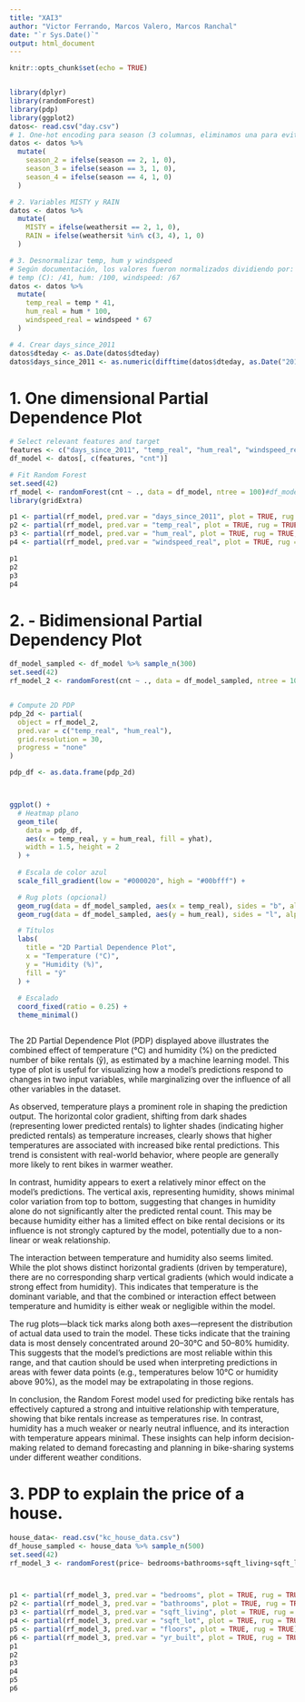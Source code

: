 ```yaml
---
title: "XAI3"
author: "Victor Ferrando, Marcos Valero, Marcos Ranchal"
date: "`r Sys.Date()`"
output: html_document
---
```


```r
knitr::opts_chunk$set(echo = TRUE)


library(dplyr)
library(randomForest)
library(pdp)
library(ggplot2)
datos<- read.csv("day.csv")
# 1. One-hot encoding para season (3 columnas, eliminamos una para evitar multicolinealidad)
datos <- datos %>%
  mutate(
    season_2 = ifelse(season == 2, 1, 0),
    season_3 = ifelse(season == 3, 1, 0),
    season_4 = ifelse(season == 4, 1, 0)
  )

# 2. Variables MISTY y RAIN
datos <- datos %>%
  mutate(
    MISTY = ifelse(weathersit == 2, 1, 0),
    RAIN = ifelse(weathersit %in% c(3, 4), 1, 0)
  )

# 3. Desnormalizar temp, hum y windspeed
# Según documentación, los valores fueron normalizados dividiendo por:
# temp (C): /41, hum: /100, windspeed: /67
datos <- datos %>%
  mutate(
    temp_real = temp * 41,
    hum_real = hum * 100,
    windspeed_real = windspeed * 67
  )

# 4. Crear days_since_2011
datos$dteday <- as.Date(datos$dteday)
datos$days_since_2011 <- as.numeric(difftime(datos$dteday, as.Date("2011-01-01"), units = "days"))

```

# 1. One dimensional Partial Dependence Plot

```r
# Select relevant features and target
features <- c("days_since_2011", "temp_real", "hum_real", "windspeed_real")
df_model <- datos[, c(features, "cnt")]

# Fit Random Forest
set.seed(42)
rf_model <- randomForest(cnt ~ ., data = df_model, ntree = 100)#df_model
library(gridExtra)

p1 <- partial(rf_model, pred.var = "days_since_2011", plot = TRUE, rug = TRUE, main = "Effect of Days Since 2011")
p2 <- partial(rf_model, pred.var = "temp_real", plot = TRUE, rug = TRUE, main = "Effect of Temperature")
p3 <- partial(rf_model, pred.var = "hum_real", plot = TRUE, rug = TRUE, main = "Effect of Humidity")
p4 <- partial(rf_model, pred.var = "windspeed_real", plot = TRUE, rug = TRUE, main = "Effect of Wind Speed")

p1
p2
p3
p4
```

# 2. - Bidimensional Partial Dependency Plot


```r
df_model_sampled <- df_model %>% sample_n(300)
set.seed(42)
rf_model_2 <- randomForest(cnt ~ ., data = df_model_sampled, ntree = 100)


# Compute 2D PDP
pdp_2d <- partial(
  object = rf_model_2,
  pred.var = c("temp_real", "hum_real"),
  grid.resolution = 30,
  progress = "none"
)

pdp_df <- as.data.frame(pdp_2d)



ggplot() +
  # Heatmap plano
  geom_tile(
    data = pdp_df,
    aes(x = temp_real, y = hum_real, fill = yhat),
    width = 1.5, height = 2
  ) +
  
  # Escala de color azul
  scale_fill_gradient(low = "#000020", high = "#00bfff") +

  # Rug plots (opcional)
  geom_rug(data = df_model_sampled, aes(x = temp_real), sides = "b", alpha = 0.5) +
  geom_rug(data = df_model_sampled, aes(y = hum_real), sides = "l", alpha = 0.5) +

  # Títulos
  labs(
    title = "2D Partial Dependence Plot",
    x = "Temperature (°C)",
    y = "Humidity (%)",
    fill = "ŷ"
  ) +
  
  # Escalado
  coord_fixed(ratio = 0.25) +
  theme_minimal()



```

The 2D Partial Dependence Plot (PDP) displayed above illustrates the combined effect of temperature (°C) and humidity (%) on the predicted number of bike rentals (ŷ), as estimated by a machine learning model. This type of plot is useful for visualizing how a model's predictions respond to changes in two input variables, while marginalizing over the influence of all other variables in the dataset.

As observed, temperature plays a prominent role in shaping the prediction output. The horizontal color gradient, shifting from dark shades (representing lower predicted rentals) to lighter shades (indicating higher predicted rentals) as temperature increases, clearly shows that higher temperatures are associated with increased bike rental predictions. This trend is consistent with real-world behavior, where people are generally more likely to rent bikes in warmer weather.

In contrast, humidity appears to exert a relatively minor effect on the model’s predictions. The vertical axis, representing humidity, shows minimal color variation from top to bottom, suggesting that changes in humidity alone do not significantly alter the predicted rental count. This may be because humidity either has a limited effect on bike rental decisions or its influence is not strongly captured by the model, potentially due to a non-linear or weak relationship.

The interaction between temperature and humidity also seems limited. While the plot shows distinct horizontal gradients (driven by temperature), there are no corresponding sharp vertical gradients (which would indicate a strong effect from humidity). This indicates that temperature is the dominant variable, and that the combined or interaction effect between temperature and humidity is either weak or negligible within the model.

The rug plots—black tick marks along both axes—represent the distribution of actual data used to train the model. These ticks indicate that the training data is most densely concentrated around 20–30°C and 50–80% humidity. This suggests that the model’s predictions are most reliable within this range, and that caution should be used when interpreting predictions in areas with fewer data points (e.g., temperatures below 10°C or humidity above 90%), as the model may be extrapolating in those regions.

In conclusion, the Random Forest model used for predicting bike rentals has effectively captured a strong and intuitive relationship with temperature, showing that bike rentals increase as temperatures rise. In contrast, humidity has a much weaker or nearly neutral influence, and its interaction with temperature appears minimal. These insights can help inform decision-making related to demand forecasting and planning in bike-sharing systems under different weather conditions.





# 3. PDP to explain the price of a house.

```r
house_data<- read.csv("kc_house_data.csv")
df_house_sampled <- house_data %>% sample_n(500)
set.seed(42)
rf_model_3 <- randomForest(price~ bedrooms+bathrooms+sqft_living+sqft_lot+floors+yr_built, data = df_house_sampled, ntree = 100)



p1 <- partial(rf_model_3, pred.var = "bedrooms", plot = TRUE, rug = TRUE)
p2 <- partial(rf_model_3, pred.var = "bathrooms", plot = TRUE, rug = TRUE)
p3 <- partial(rf_model_3, pred.var = "sqft_living", plot = TRUE, rug = TRUE)
p4 <- partial(rf_model_3, pred.var = "sqft_lot", plot = TRUE, rug = TRUE)
p5 <- partial(rf_model_3, pred.var = "floors", plot = TRUE, rug = TRUE)
p6 <- partial(rf_model_3, pred.var = "yr_built", plot = TRUE, rug = TRUE)
p1
p2
p3
p4
p5
p6
```

